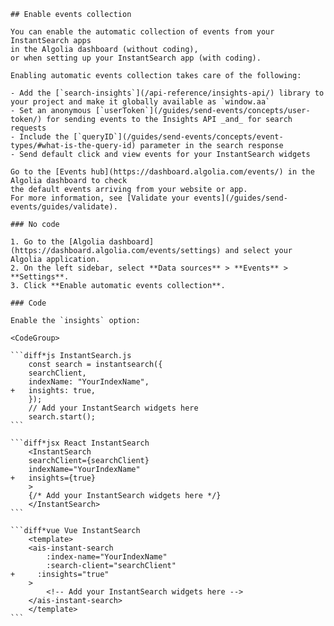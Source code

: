     ## Enable events collection

    You can enable the automatic collection of events from your InstantSearch apps
    in the Algolia dashboard (without coding),
    or when setting up your InstantSearch app (with coding).

    Enabling automatic events collection takes care of the following:

    - Add the [`search-insights`](/api-reference/insights-api/) library to your project and make it globally available as `window.aa`
    - Set an anonymous [`userToken`](/guides/send-events/concepts/user-token/) for sending events to the Insights API _and_ for search requests
    - Include the [`queryID`](/guides/send-events/concepts/event-types/#what-is-the-query-id) parameter in the search response
    - Send default click and view events for your InstantSearch widgets

    Go to the [Events hub](https://dashboard.algolia.com/events/) in the Algolia dashboard to check
    the default events arriving from your website or app.
    For more information, see [Validate your events](/guides/send-events/guides/validate).

    ### No code

    1. Go to the [Algolia dashboard](https://dashboard.algolia.com/events/settings) and select your Algolia application.
    2. On the left sidebar, select **Data sources** > **Events** > **Settings**.
    3. Click **Enable automatic events collection**.

    ### Code

    Enable the `insights` option:

    <CodeGroup>

    ```diff*js InstantSearch.js
        const search = instantsearch({
        searchClient,
        indexName: "YourIndexName",
    +   insights: true,
        });
        // Add your InstantSearch widgets here
        search.start();
    ```

    ```diff*jsx React InstantSearch
        <InstantSearch
        searchClient={searchClient}
        indexName="YourIndexName"
    +   insights={true}
        >
        {/* Add your InstantSearch widgets here */}
        </InstantSearch>
    ```

    ```diff*vue Vue InstantSearch
        <template>
        <ais-instant-search
            :index-name="YourIndexName"
            :search-client="searchClient"
    +     :insights="true"
        >
            <!-- Add your InstantSearch widgets here -->
        </ais-instant-search>
        </template>
    ```